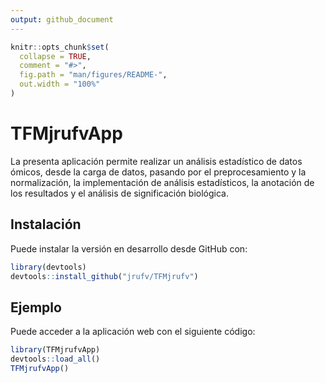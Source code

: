 ```yaml
---
output: github_document
---
```


<!-- README.md is generated from README.Rmd. Please edit that file -->

```r
knitr::opts_chunk$set(
  collapse = TRUE,
  comment = "#>",
  fig.path = "man/figures/README-",
  out.width = "100%"
)
```

# TFMjrufvApp

<!-- badges: start -->
<!-- badges: end -->

La presenta aplicación permite realizar un análisis estadístico de datos ómicos, desde la carga de datos, pasando por el preprocesamiento y la normalización, la implementación de análisis estadísticos, la anotación de los resultados y el análisis de significación biológica.
    
## Instalación

Puede instalar la versión en desarrollo desde GitHub con:

``` r
library(devtools)
devtools::install_github("jrufv/TFMjrufv")
```

## Ejemplo

Puede acceder a la aplicación web con el siguiente código:

```r
library(TFMjrufvApp)
devtools::load_all()
TFMjrufvApp()
```
